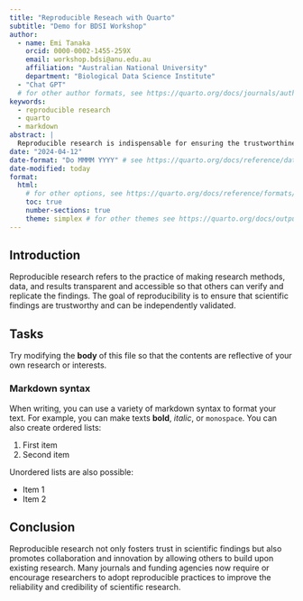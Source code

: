 ```yaml
---
title: "Reproducible Reseach with Quarto"
subtitle: "Demo for BDSI Workshop"
author:  
  - name: Emi Tanaka
    orcid: 0000-0002-1455-259X
    email: workshop.bdsi@anu.edu.au
    affiliation: "Australian National University"
    department: "Biological Data Science Institute"
  - "Chat GPT"
  # for other author formats, see https://quarto.org/docs/journals/authors.html
keywords: 
  - reproducible research
  - quarto 
  - markdown
abstract: | 
  Reproducible research is indispensable for ensuring the trustworthiness of scientific findings. This abstract explores its significance, emphasizing open access to data, code, and documentation. Key practices such as version control and reproducible environments are highlighted for their role in enhancing verifiability. Additionally, the integration of reproducibility criteria in peer review is discussed. Overall, reproducible research serves as a vital framework for advancing scientific knowledge with transparency and integrity.
date: "2024-04-12"
date-format: "Do MMMM YYYY" # see https://quarto.org/docs/reference/dates.html
date-modified: today
format: 
  html:
    # for other options, see https://quarto.org/docs/reference/formats/html.html
    toc: true
    number-sections: true
    theme: simplex # for other themes see https://quarto.org/docs/output-formats/html-themes.html
---
```


## Introduction 

Reproducible research refers to the practice of making research methods, data, and results transparent and accessible so that others can verify and replicate the findings. The goal of reproducibility is to ensure that scientific findings are trustworthy and can be independently validated.


## Tasks

::: callout-note

Try modifying the **body** of this file so that the contents are reflective of your own research or interests. 

:::

### Markdown syntax

When writing, you can use a variety of markdown syntax to format your text. For example, you can make texts **bold**, *italic*, or `monospace`. You can also create ordered lists:

1. First item
2. Second item

Unordered lists are also possible:

* Item 1
* Item 2

## Conclusion 

Reproducible research not only fosters trust in scientific findings but also promotes collaboration and innovation by allowing others to build upon existing research. Many journals and funding agencies now require or encourage researchers to adopt reproducible practices to improve the reliability and credibility of scientific research.